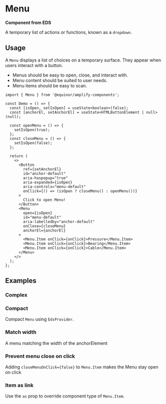 
# Menu

**Component from EDS**

A temporary list of actions or functions, known as a `dropdown`.

<Links ariaUrl="https://www.w3.org/WAI/ARIA/apg/patterns/menubutton/" figmaUrl="https://www.figma.com/file/0bGXR2sCwMVSDNyyzu5BXrO5/UI%E2%80%94User-Interface?node-id=17627%3A3322" sourceUrl="https://github.com/equinor/design-system/blob/develop/packages/eds-core-react/src/components/Menu/Menu.tsx" edsSBUrl="https://storybook.eds.equinor.com/?path=/docs/navigation-menu--docs" />

<Primary />

<PropsTable />

## Usage

A `Menu` displays a list of choices on a temporary surface. They appear when users interact with a button.

<ul>
  <li>Menus should be easy to open, close, and interact with.</li>
  <li>Menu content should be suited to user needs.</li>
  <li>Menu items should be easy to scan.</li>
</ul>

```tsx
import { Menu } from '@equinor/amplify-components';

const Demo = () => {
  const [isOpen, setIsOpen] = useState<boolean>(false);
  const [anchorEl, setAnchorEl] = useState<HTMLButtonElement | null>(null);

  const openMenu = () => {
    setIsOpen(true);
  };
  const closeMenu = () => {
    setIsOpen(false);
  };

  return (
    <>
      <Button
        ref={setAnchorEl}
        id="anchor-default"
        aria-haspopup="true"
        aria-expanded={isOpen}
        aria-controls="menu-default"
        onClick={() => (isOpen ? closeMenu() : openMenu())}
      >
        Click to open Menu!
      </Button>
      <Menu
        open={isOpen}
        id="menu-default"
        aria-labelledby="anchor-default"
        onClose={closeMenu}
        anchorEl={anchorEl}
      >
        <Menu.Item onClick={onClick}>Pressure</Menu.Item>
        <Menu.Item onClick={onClick}>Bearing</Menu.Item>
        <Menu.Item onClick={onClick}>Cable</Menu.Item>
      </Menu>
    </>
  );
};
```

## Examples

### Complex

<Canvas of={ComponentStories.Complex} />

### Compact

Compact `Menu` using `EdsProvider`.

<Canvas of={ComponentStories.Compact} />

### Match width

A menu matching the width of the anchorElement

<Canvas of={ComponentStories.MatchWidth} />

### Prevent menu close on click

Adding `closeMenuOnClick={false}` to `Menu.Item` makes the Menu stay open on click

<Canvas of={ComponentStories.StaysOpen} />

### Item as link

Use the `as` prop to override component type of `Menu.Item`.

<Canvas of={ComponentStories.AsLink} />

